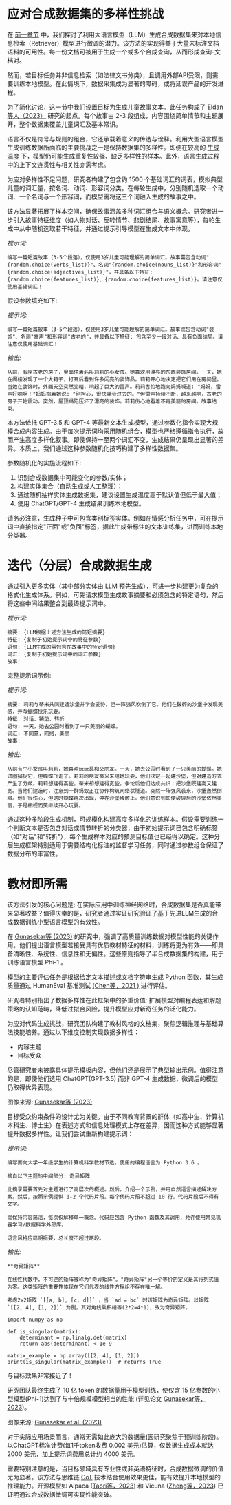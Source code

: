 # 应对合成数据集的多样性挑战



在 [前一章节](https://www.promptingguide.ai/zh/applications/synthetic_rag) 中，我们探讨了利用大语言模型（LLM）生成合成数据集来对本地信息检索（Retriever）模型进行微调的潜力。该方法的实现得益于大量未标注文档语料的可用性。每一份文档可被用于生成一个或多个合成查询，从而形成查询-文档对。

然而，若目标任务并非信息检索（如法律文书分类），且调用外部API受限，则需要训练本地模型。在此情境下，数据采集成为显著的障碍，或将延误产品的开发进程。

为了简化讨论，这一节中我们设置目标为生成儿童故事文本。此任务构成了 [Eldan 等人（2023）](https://arxiv.org/abs/2305.07759) 研究的起点。每个故事由 2-3 段组成，内容围绕简单情节和主题展开，整个数据集覆盖儿童词汇及基本常识。

语言不仅是符号与规则的组合，它还承载着意义的传达与诠释。利用大型语言模型生成训练数据所面临的主要挑战之一是保持数据集的多样性。即便在较高的 [生成温度](https://www.promptingguide.ai/zh/introduction/settings) 下，模型仍可能生成重复性较强、缺乏多样性的样本。此外，语言生成过程中的上下文连贯性与相关性亦需考虑。

为应对多样性不足问题，研究者构建了包含约 1500 个基础词汇的词表，模拟典型儿童的词汇量，按名词、动词、形容词分类。在每轮生成中，分别随机选取一个动词、一个名词与一个形容词，而模型需将这三个词融入生成的故事之中。

该方法显著拓展了样本空间，确保故事涵盖多种词汇组合与语义概念。研究者进一步引入故事特征维度（如人物对话、反转情节、悲剧结尾、故事寓意等），每轮生成中从中随机选取若干特征，并通过提示引导模型在生成文本中体现。

*提示词:*
```
编写一篇短篇故事（3-5个段落），仅使用3岁儿童可能理解的简单词汇。故事需包含动词"{random.choice(verbs_list)}"、名词"{random.choice(nouns_list)}"和形容词"{random.choice(adjectives_list)}"，并具备以下特征: {random.choice(features_list)}、{random.choice(features_list)}。请注意仅使用基础词汇！
```

假设参数填充如下: 

*提示词:*
```
编写一篇短篇故事（3-5个段落），仅使用3岁儿童可能理解的简单词汇。故事需包含动词"装饰"、名词"雷声"和形容词"古老的"，并具备以下特征: 包含至少一段对话、具有负面结局。请注意仅使用基础词汇！
```

*输出:*
```
从前，有座古老的房子，里面住着名叫莉莉的小女孩。她喜欢用漂亮的东西装饰房间。一天，她在阁楼发现了一个大箱子，打开后看到许多闪亮的装饰品。莉莉开心地决定把它们用在房间里。当她在装饰时，外面天空突然变暗，响起了巨大的雷声。莉莉害怕地跑向妈妈喊道: "妈妈，雷声好响啊！"妈妈抱着她说: "别担心，很快就会过去的。"但雷声持续不断，越来越响，古老的房子开始震动。突然，屋顶塌陷压坏了漂亮的装饰。莉莉伤心地看着不再美丽的房间。故事结束。
```

本方法依托 GPT-3.5 和 GPT-4 等最新文本生成模型，通过参数化指令实现大规模合成内容生成。由于每次提示词均采用随机组合，模型也严格遵循指令执行，故而产生高度多样化叙事。即使保持一至两个词汇不变，生成结果仍呈现出显著的差异。本质上，我们通过这种参数随机化技巧构建了多样性数据集。

参数随机化的实施流程如下: 

1. 识别合成数据集中可能变化的参数/实体；
2. 构建实体集合（自动生成或人工整理）；
3. 通过随机抽样实体生成数据集，建议设置生成温度高于默认值但低于最大值；
4. 使用 ChatGPT/GPT-4 生成结果训练本地模型。

请务必注意，生成种子中可包含类别标签实体。例如在情感分析任务中，可在提示词中直接指定"正面"或"负面"标签，据此生成带标注的文本训练集，进而训练本地分类器。

# 迭代（分层）合成数据生成

通过引入更多实体（其中部分实体由 LLM 预先生成），可进一步构建更为复杂的格式化生成体系。例如，可先请求模型生成故事摘要和必须包含的特定语句，然后将这些中间结果整合到最终提示词中。

*提示词:*
```
摘要: {LLM根据上述方法生成的简短摘要}
特征: {复制于初始提示词中的特征参数}
语句: {LLM生成的需包含在故事中的特定语句}
词汇: {复制于初始提示词中的词汇参数}
故事: 
```

完整提示词示例:

*提示词:*
```
摘要: 莉莉与蒂米共同建造沙堡并学会妥协，但一阵强风吹倒了它。他们在破碎的沙堡中发现美感，并与蝴蝶快乐玩耍。
特征: 对话、铺垫、转折
语句: 一天，她去公园时看到了一只美丽的蝴蝶。
词汇: 不同意，网络，美丽
故事: 
```

*输出:*
```
从前有个小女孩叫莉莉，她喜欢玩玩具和交朋友。一天，她去公园时看到了一只美丽的蝴蝶。她试图捕捉它，但蝴蝶飞走了。莉莉的朋友蒂米来陪她玩耍，他们决定一起建沙堡，但对建造方式产生了分歧。莉莉想建得高些，蒂米却想建得宽些。争论后他们达成共识：把沙堡既建高又建宽。当他们建造时，注意到一群蚂蚁正在协作构筑网络状隧道。突然一阵强风袭来，沙堡轰然倒塌。他们很伤心，但这时蝴蝶再次出现，停在沙堡残骸上。他们意识到即使破碎后的沙堡依然美丽，于是相视而笑继续开心玩耍。
```

通过这种多阶段生成机制，可规模化构建高度多样化的训练样本。假设需要训练一个判断文本是否包含对话或情节转折的分类器，由于初始提示词已包含明确标签（如"对话"和"转折"），每个生成样本对应的预测目标值也已经得以确定。这种分层生成框架特别适用于需要结构化标注的监督学习任务，同时通过参数组合保证了数据分布的丰富性。

# 教材即所需

该方法引发的核心问题是: 在实际应用中训练神经网络时，合成数据集是否真能带来显著收益？值得庆幸的是，研究者通过实证研究验证了基于先进LLM生成的合成数据训练小型语言模型的有效性。

在 [Gunasekar等 (2023)](https://arxiv.org/abs/2306.11644) 的研究中，强调了高质量训练数据对模型性能的关键作用。他们提出语言模型若接受具有优质教材特征的材料，训练将更为有效——即具备清晰性、系统性、信息性和无偏性。这些原则指导了半合成数据集的构建，用于训练语言模型 Phi-1 。

模型的主要评估任务是根据给定文本描述或文档字符串生成 Python 函数，其生成质量通过 HumanEval 基准测试 [(Chen等，2021 )](https://arxiv.org/abs/2107.03374) 进行评估。

研究者特别指出了数据多样性在此框架中的多重价值: 扩展模型对编程表达和解题策略的认知范畴，降低过拟合风险，提升模型应对新奇任务的泛化能力。

为应对代码生成挑战，研究团队构建了教材风格的文档集，聚焦逻辑推理与基础算法技能培养。通过以下维度控制实现数据多样性：

- 内容主题
- 目标受众

尽管研究者未披露具体提示模板内容，但他们还是展示了典型输出示例。值得注意的是，即使他们选用 ChatGPT(GPT-3.5) 而非 GPT-4 生成数据，微调后的模型仍取得优异表现。

<Screenshot src={IMG1} alt="生成的教材式样本" />

图像来源: [Gunasekar等 (2023)](https://arxiv.org/abs/2306.11644)

目标受众约束条件的设计尤为关键。由于不同教育背景的群体（如高中生、计算机本科生、博士生）在表述方式和信息处理模式上存在差异，因而这种方式能够显著提升数据多样性。让我们尝试重新构建提示词：

*提示词:*
```
编写面向大学一年级学生的计算机科学教材节选，使用的编程语言为 Python 3.6 。

摘自以下主题的中间部分: 奇异矩阵

此摘录需要首先对主题进行了高层次的概述。然后，介绍一个示例，并用自然语言描述解决方案。然后，按照示例提供 1-2 个代码片段。每个代码片段不超过 10 行。代码片段后不得有文字。

需保持内容简洁，每次仅解释单一概念。代码应包含 Python 函数及其调用，允许使用常见机器学习/数据科学外部库。

语言风格应简明扼要，总长度不超过两段。
```

*输出:*
```
**奇异矩阵**

在线性代数中，不可逆的矩阵被称为"奇异矩阵"。"奇异矩阵"另一个等价的定义是其行列式值为零。这类矩阵的重要性体现在它们代表的线性方程组不存在唯一解。

考虑2x2矩阵 `[[a, b], [c, d]]` ，当 `ad = bc` 时该矩阵为奇异矩阵。以矩阵 `[[2, 4], [1, 2]]` 为例，其对角线乘积相等(2*2=4*1)，故为奇异矩阵。

import numpy as np

def is_singular(matrix):
    determinant = np.linalg.det(matrix)
    return abs(determinant) < 1e-9

matrix_example = np.array([[2, 4], [1, 2]])
print(is_singular(matrix_example))  # returns True
```

与目标效果非常接近了！

研究团队最终生成了 10 亿 token 的数据量用于模型训练，使仅含 15 亿参数的小型模型(Phi-1)达到了与十倍规模模型相当的性能 (详见论文 [Gunasekar等，2023](https://arxiv.org/abs/2306.11644))。

<Screenshot src={IMG2} alt="Phi-1模型的性能指标，与更大规模模型的对比" />

图像来源: [Gunasekar et al. (2023)](https://arxiv.org/abs/2306.11644)

对于实际应用场景而言，通常无需如此庞大的数据量(因研究聚焦于预训练阶段)。以ChatGPT标准计费(每1千token收费 0.002 美元)估算，仅数据生成成本就达 2000 美元，加上提示词费用总计约 4000 美元。

需要特别注意的是，当目标领域具有专业性或非英语特征时，合成数据微调的价值尤为显著。该方法与思维链 [CoT](https://www.promptingguide.ai/zh/techniques/cot) 技术结合使用效果更佳，能有效提升本地模型的推理能力。开源模型如 Alpaca ([Taori等，2023](https://crfm.stanford.edu/2023/03/13/alpaca.html)) 和 Vicuna ([Zheng等，2023](https://lmsys.org/blog/2023-03-30-vicuna/)) 已证明通过合成数据微调可实现性能突破。